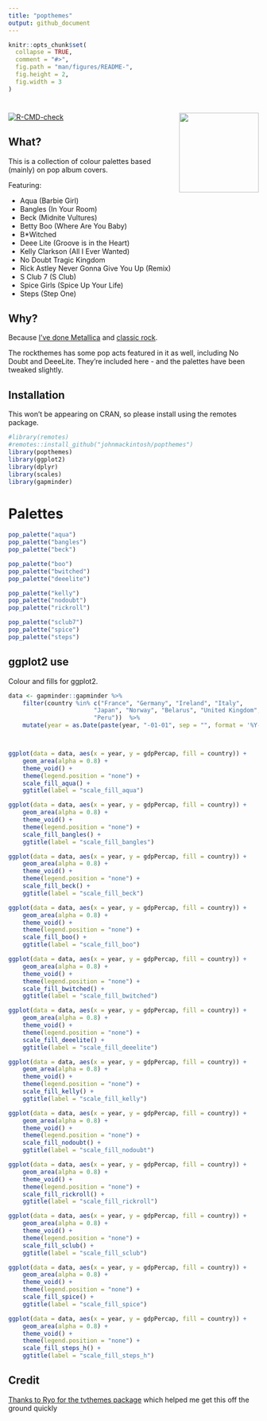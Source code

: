 ```yaml
---
title: "popthemes"
output: github_document
---
```


```r
knitr::opts_chunk$set(
  collapse = TRUE,
  comment = "#>",
  fig.path = "man/figures/README-",
  fig.height = 2,
  fig.width = 3
)
```

# <img src="man/figures/logo.png" width="160px" align="right" />

<!-- badges: start -->
[![R-CMD-check](https://github.com/johnmackintosh/popthemes/actions/workflows/R-CMD-check.yaml/badge.svg)](https://github.com/johnmackintosh/popthemes/actions/workflows/R-CMD-check.yaml)

<!-- badges: end -->

## What?

This is a collection of colour palettes based (mainly) on pop album covers.

Featuring: 

- Aqua (Barbie Girl)
- Bangles (In Your Room)
- Beck (Midnite Vultures)
- Betty Boo (Where Are You Baby)
- B*Witched 
- Deee Lite (Groove is in the Heart)
- Kelly Clarkson  (All I Ever Wanted)
- No Doubt  Tragic Kingdom
- Rick Astley Never Gonna Give You Up (Remix)
- S Club 7 (S Club)
- Spice Girls (Spice Up Your Life)
- Steps (Step One)

## Why?

Because [I've done Metallica](https://github.com/johnmackintosh/metallicaRt) and [classic rock](https://github.com/johnmackintosh/rockthemes).

The rockthemes has some pop acts featured in it as well, including No Doubt and DeeeLite. They're included here - and the palettes have been tweaked slightly.


## Installation

This won't be appearing on CRAN, so please install using the remotes package.

```r
#library(remotes)
#remotes::install_github("johnmackintosh/popthemes")
library(popthemes)
library(ggplot2)
library(dplyr)
library(scales)
library(gapminder)
```

# Palettes 

```r
pop_palette("aqua")
pop_palette("bangles")
pop_palette("beck")
```



```r
pop_palette("boo")
pop_palette("bwitched")
pop_palette("deeelite")
```



```r
pop_palette("kelly")
pop_palette("nodoubt")
pop_palette("rickroll")
```



```r
pop_palette("sclub7")
pop_palette("spice")
pop_palette("steps")

```


## ggplot2 use

Colour and fills for ggplot2.

```r
data <- gapminder::gapminder %>% 
    filter(country %in% c("France", "Germany", "Ireland", "Italy", 
                        "Japan", "Norway", "Belarus", "United Kingdom",
                        "Peru"))  %>% 
    mutate(year = as.Date(paste(year, "-01-01", sep = "", format = '%Y-%b-%d')))



ggplot(data = data, aes(x = year, y = gdpPercap, fill = country)) +
    geom_area(alpha = 0.8) +
    theme_void() + 
    theme(legend.position = "none") + 
    scale_fill_aqua() + 
    ggtitle(label = "scale_fill_aqua")  

ggplot(data = data, aes(x = year, y = gdpPercap, fill = country)) +
    geom_area(alpha = 0.8) +
    theme_void() + 
    theme(legend.position = "none") + 
    scale_fill_bangles() + 
    ggtitle(label = "scale_fill_bangles")  

ggplot(data = data, aes(x = year, y = gdpPercap, fill = country)) +
    geom_area(alpha = 0.8) +
    theme_void() + 
    theme(legend.position = "none") + 
    scale_fill_beck() + 
    ggtitle(label = "scale_fill_beck")  

ggplot(data = data, aes(x = year, y = gdpPercap, fill = country)) +
    geom_area(alpha = 0.8) +
    theme_void() + 
    theme(legend.position = "none") + 
    scale_fill_boo() + 
    ggtitle(label = "scale_fill_boo") 

ggplot(data = data, aes(x = year, y = gdpPercap, fill = country)) +
    geom_area(alpha = 0.8) +
    theme_void() + 
    theme(legend.position = "none") + 
    scale_fill_bwitched() + 
    ggtitle(label = "scale_fill_bwitched") 

ggplot(data = data, aes(x = year, y = gdpPercap, fill = country)) +
    geom_area(alpha = 0.8) +
    theme_void() + 
    theme(legend.position = "none") + 
    scale_fill_deeelite() + 
    ggtitle(label = "scale_fill_deeelite") 

ggplot(data = data, aes(x = year, y = gdpPercap, fill = country)) +
    geom_area(alpha = 0.8) +
    theme_void() + 
    theme(legend.position = "none") + 
    scale_fill_kelly() + 
    ggtitle(label = "scale_fill_kelly") 

ggplot(data = data, aes(x = year, y = gdpPercap, fill = country)) +
    geom_area(alpha = 0.8) +
    theme_void() + 
    theme(legend.position = "none") + 
    scale_fill_nodoubt() + 
    ggtitle(label = "scale_fill_nodoubt") 

ggplot(data = data, aes(x = year, y = gdpPercap, fill = country)) +
    geom_area(alpha = 0.8) +
    theme_void() + 
    theme(legend.position = "none") + 
    scale_fill_rickroll() + 
    ggtitle(label = "scale_fill_rickroll") 

ggplot(data = data, aes(x = year, y = gdpPercap, fill = country)) +
    geom_area(alpha = 0.8) +
    theme_void() + 
    theme(legend.position = "none") + 
    scale_fill_sclub() + 
    ggtitle(label = "scale_fill_sclub") 

ggplot(data = data, aes(x = year, y = gdpPercap, fill = country)) +
    geom_area(alpha = 0.8) +
    theme_void() + 
    theme(legend.position = "none") + 
    scale_fill_spice() + 
    ggtitle(label = "scale_fill_spice")

ggplot(data = data, aes(x = year, y = gdpPercap, fill = country)) +
    geom_area(alpha = 0.8) +
    theme_void() + 
    theme(legend.position = "none") + 
    scale_fill_steps_h() + 
    ggtitle(label = "scale_fill_steps_h")

```

## Credit

[Thanks to Ryo for the tvthemes package](https://github.com/Ryo-N7/tvthemes) which helped me get this off the ground quickly

